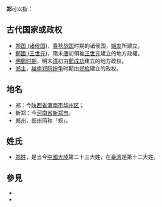 '''郑'''可以指：
==古代国家或政权==
*[[郑国_(诸侯国)|郑国 (诸侯国)]]，[[春秋战国|春秋战国]]时期的诸侯国，[[郑桓公|姬友]]所建立。
*[[王世充|鄭國 (王世充)]]，隋末[[唐朝|唐]]初領袖[[王世充|王世充]]建立的地方政權。
*[[明鄭时期|明鄭时期]]，明末[[清|清]]初由[[鄭成功|鄭成功]]建立的地方政权。
*[[郑主|郑主]]，[[越南|越南]][[郑阮纷争|郑阮纷争]]时期由[[郑检|郑检]]建立的政权。

==地名==
*郑：今[[陕西省|陕西省]][[渭南市|渭南市]][[华州区|华州区]]；
*新郑：今[[河南省|河南省]][[新郑市|新郑市]]。
*[[郑州|郑州]]，[[郑州|郑州]]简称「郑」。

==姓氏==
*[[郑姓|郑姓]]，是当今[[中國大陸|中國大陸]]第二十三大姓，在[[臺湾|臺湾]]是第十二大姓。

== 參見 ==
* {{Lookfrom|鄭}}
* {{Lookfrom|郑}}




{{disambig|cat=一字消歧義|Zheng鄭}}